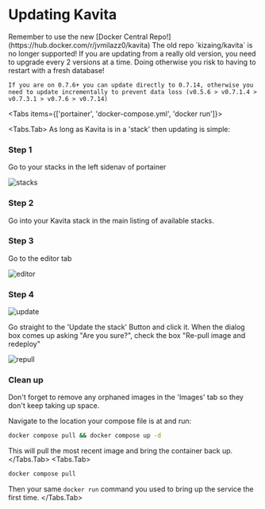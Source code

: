 
# Updating Kavita

<Callout type="error">
Remember to use the new [Docker Central Repo!](https://hub.docker.com/r/jvmilazz0/kavita) The old repo `kizaing/kavita` is no longer supported!
</Callout>

<Callout type="warning">
	If you are updating from a really old version, you need to upgrade every 2 versions at a time. Doing otherwise you risk to having to restart with a fresh database!
	
	If you are on 0.7.6+ you can update directly to 0.7.14, otherwise you need to update incrementally to prevent data loss (v0.5.6 > v0.7.1.4 > v0.7.3.1 > v0.7.6 > v0.7.14)
</Callout>

<Tabs items={['portainer', 'docker-compose.yml', 'docker run']}>

<Tabs.Tab>
As long as Kavita is in a 'stack' then updating is simple:

<Steps>

### Step 1
Go to your stacks in the left sidenav of portainer

![stacks](../../../public/guides/updating/portainer-stacks.png "Portainer Stacks")

### Step 2 

Go into your Kavita stack in the main listing of available stacks.

### Step 3 

Go to the editor tab

![editor](../../../public/guides/updating/portiner-editor.png "Portainer Editor Screen")

### Step 4

![update](../../../public/guides/updating/portainer-actions.png "Portainer Editor Screen")

Go straight to the 'Update the stack' Button and click it. When the dialog box comes up asking "Are you sure?", check the box "Re-pull image and redeploy"

![repull](../../../public/guides/updating/portainer-repull.png "Portainer Re-pull")

### Clean up

Don't forget to remove any orphaned images in the 'Images' tab so they don't keep taking up space. 

</Steps>
</Tabs.Tab>
  <Tabs.Tab>
Navigate to the location your compose file is at and run:

```bash
docker compose pull && docker compose up -d
```

This will pull the most recent image and bring the container back up.
  </Tabs.Tab>
  <Tabs.Tab>
```bash
docker compose pull
```

Then your same `docker run` command you used to bring up the service the first time.
  </Tabs.Tab>
</Tabs>